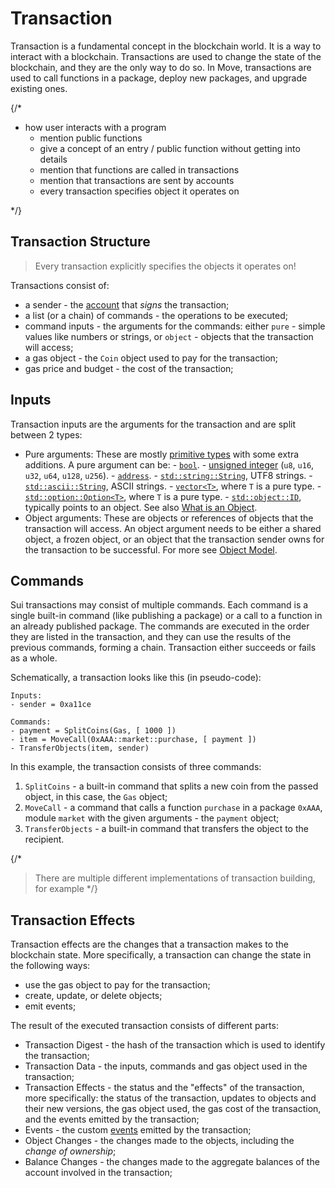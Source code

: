 # Transaction

Transaction is a fundamental concept in the blockchain world. It is a way to interact with a
blockchain. Transactions are used to change the state of the blockchain, and they are the only way
to do so. In Move, transactions are used to call functions in a package, deploy new packages, and
upgrade existing ones.

{/*

- how user interacts with a program
    - mention public functions
    - give a concept of an entry / public function without getting into details
    - mention that functions are called in transactions
    - mention that transactions are sent by accounts
    - every transaction specifies object it operates on

 */}

## Transaction Structure

> Every transaction explicitly specifies the objects it operates on!

Transactions consist of:

- a sender - the [account](./what-is-an-account) that _signs_ the transaction;
- a list (or a chain) of commands - the operations to be executed;
- command inputs - the arguments for the commands: either `pure` - simple values like numbers or
  strings, or `object` - objects that the transaction will access;
- a gas object - the `Coin` object used to pay for the transaction;
- gas price and budget - the cost of the transaction;

## Inputs

Transaction inputs are the arguments for the transaction and are split between 2 types:

- Pure arguments: These are mostly [primitive types](../move-basics/primitive-types) with some extra
  additions. A pure argument can be: - [`bool`](../move-basics/primitive-types#booleans). -
  [unsigned integer](../move-basics/primitive-types#integer-types) (`u8`, `u16`, `u32`, `u64`,
  `u128`, `u256`). - [`address`](../move-basics/address). -
  [`std::string::String`](../move-basics/string), UTF8 strings. -
  [`std::ascii::String`](../move-basics/string#ascii-strings), ASCII strings. -
  [`vector<T>`](../move-basics/vector), where `T` is a pure type. -
  [`std::option::Option<T>`](../move-basics/option), where `T` is a pure type. -
  [`std::object::ID`](../storage/uid-and-id), typically points to an object. See also
  [What is an Object](../object/object-model).
- Object arguments: These are objects or references of objects that the transaction will access. An
  object argument needs to be either a shared object, a frozen object, or an object that the
  transaction sender owns for the transaction to be successful. For more see
  [Object Model](../object).

## Commands

Sui transactions may consist of multiple commands. Each command is a single built-in command (like
publishing a package) or a call to a function in an already published package. The commands are
executed in the order they are listed in the transaction, and they can use the results of the
previous commands, forming a chain. Transaction either succeeds or fails as a whole.

Schematically, a transaction looks like this (in pseudo-code):

```
Inputs:
- sender = 0xa11ce

Commands:
- payment = SplitCoins(Gas, [ 1000 ])
- item = MoveCall(0xAAA::market::purchase, [ payment ])
- TransferObjects(item, sender)
```

In this example, the transaction consists of three commands:

1. `SplitCoins` - a built-in command that splits a new coin from the passed object, in this case,
   the `Gas` object;
2. `MoveCall` - a command that calls a function `purchase` in a package `0xAAA`, module `market`
   with the given arguments - the `payment` object;
3. `TransferObjects` - a built-in command that transfers the object to the recipient.

{/*
> There are multiple different implementations of transaction building, for example
*/}

## Transaction Effects

Transaction effects are the changes that a transaction makes to the blockchain state. More
specifically, a transaction can change the state in the following ways:

- use the gas object to pay for the transaction;
- create, update, or delete objects;
- emit events;

The result of the executed transaction consists of different parts:

- Transaction Digest - the hash of the transaction which is used to identify the transaction;
- Transaction Data - the inputs, commands and gas object used in the transaction;
- Transaction Effects - the status and the "effects" of the transaction, more specifically: the
  status of the transaction, updates to objects and their new versions, the gas object used, the gas
  cost of the transaction, and the events emitted by the transaction;
- Events - the custom [events](./../programmability/events) emitted by the transaction;
- Object Changes - the changes made to the objects, including the _change of ownership_;
- Balance Changes - the changes made to the aggregate balances of the account involved in the
  transaction;
